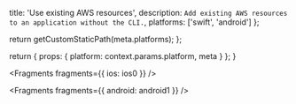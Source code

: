 
  title: 'Use existing AWS resources',
  description: `Add existing AWS resources to an application without the CLI.`,
  platforms: ['swift', 'android']
};

  return getCustomStaticPath(meta.platforms);
};

  return {
    props: {
      platform: context.params.platform,
      meta
    }
  };
}


<Fragments fragments={{ ios: ios0 }} />


<Fragments fragments={{ android: android1 }} />
